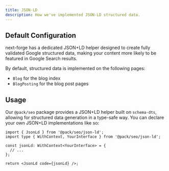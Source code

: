 ```yaml
---
title: JSON-LD
description: How we've implemented JSON-LD structured data.
---
```


## Default Configuration

next-forge has a dedicated JSON+LD helper designed to create fully validated Google structured data, making your content more likely to be featured in Google Search results.

By default, structured data is implemented on the following pages:

- `Blog` for the blog index
- `BlogPosting` for the blog post pages

## Usage

Our `@pack/seo` package provides a JSON+LD helper built on `schema-dts`, allowing for structured data generation in a type-safe way. You can declare your own JSON+LD implementations like so:

```tsx title="page.tsx"
import { JsonLd } from '@pack/seo/json-ld';
import type { WithContext, YourInterface } from '@pack/seo/json-ld';

const jsonLd: WithContext<YourInterface> = {
  // ...
};

return <JsonLd code={jsonLd} />;
```